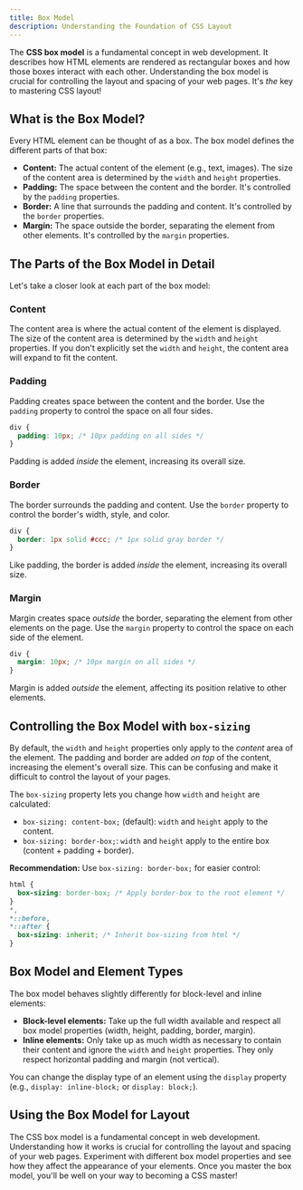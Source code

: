 ```yaml
---
title: Box Model
description: Understanding the Foundation of CSS Layout
---
```


The **CSS box model** is a fundamental concept in web development.
It describes how HTML elements are rendered as rectangular boxes and how those boxes interact with each other.
Understanding the box model is crucial for controlling the layout and spacing of your web pages.
It's _the_ key to mastering CSS layout!

## What is the Box Model?

Every HTML element can be thought of as a box.
The box model defines the different parts of that box:

- **Content:** The actual content of the element (e.g., text, images).
  The size of the content area is determined by the `width` and `height` properties.
- **Padding:** The space between the content and the border.
  It's controlled by the `padding` properties.
- **Border:** A line that surrounds the padding and content.
  It's controlled by the `border` properties.
- **Margin:** The space outside the border, separating the element from other elements.
  It's controlled by the `margin` properties.

## The Parts of the Box Model in Detail

Let's take a closer look at each part of the box model:

### Content

The content area is where the actual content of the element is displayed.
The size of the content area is determined by the `width` and `height` properties.
If you don't explicitly set the `width` and `height`, the content area will expand to fit the content.

### Padding

Padding creates space between the content and the border.
Use the `padding` property to control the space on all four sides.

```css
div {
  padding: 10px; /* 10px padding on all sides */
}
```

Padding is added _inside_ the element, increasing its overall size.

### Border

The border surrounds the padding and content.
Use the `border` property to control the border's width, style, and color.

```css
div {
  border: 1px solid #ccc; /* 1px solid gray border */
}
```

Like padding, the border is added _inside_ the element, increasing its overall size.

### Margin

Margin creates space _outside_ the border, separating the element from other elements on the page.
Use the `margin` property to control the space on each side of the element.

```css
div {
  margin: 10px; /* 10px margin on all sides */
}
```

Margin is added _outside_ the element, affecting its position relative to other elements.

## Controlling the Box Model with `box-sizing`

By default, the `width` and `height` properties only apply to the _content_ area of the element.
The padding and border are added _on top_ of the content, increasing the element's overall size.
This can be confusing and make it difficult to control the layout of your pages.

The `box-sizing` property lets you change how `width` and `height` are calculated:

- `box-sizing: content-box;` (default): `width` and `height` apply to the content.
- `box-sizing: border-box;`: `width` and `height` apply to the entire box (content + padding + border).

**Recommendation:**  Use `box-sizing: border-box;` for easier control:

```css
html {
  box-sizing: border-box; /* Apply border-box to the root element */
}
*,
*::before,
*::after {
  box-sizing: inherit; /* Inherit box-sizing from html */
}
```

## Box Model and Element Types

The box model behaves slightly differently for block-level and inline elements:

- **Block-level elements:** Take up the full width available and respect all box model properties (width, height, padding, border, margin).
- **Inline elements:** Only take up as much width as necessary to contain their content and ignore the `width` and `height` properties.
  They only respect horizontal padding and margin (not vertical).

You can change the display type of an element using the `display` property (e.g., `display: inline-block;` or `display: block;`).

## Using the Box Model for Layout

The CSS box model is a fundamental concept in web development.
Understanding how it works is crucial for controlling the layout and spacing of your web pages.
Experiment with different box model properties and see how they affect the appearance of your elements.
Once you master the box model, you'll be well on your way to becoming a CSS master!
